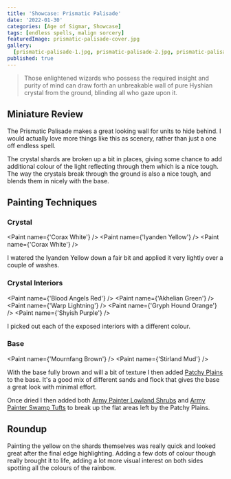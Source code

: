```yaml
---
title: 'Showcase: Prismatic Palisade'
date: '2022-01-30'
categories: [Age of Sigmar, Showcase]
tags: [endless spells, malign sorcery]
featuredImage: prismatic-palisade-cover.jpg
gallery:
  [prismatic-palisade-1.jpg, prismatic-palisade-2.jpg, prismatic-palisade-3.jpg]
published: true
---
```



> Those enlightened wizards who possess the required insight and purity of mind can draw forth an unbreakable wall of
> pure Hyshian crystal from the ground, blinding all who gaze upon it.

## Miniature Review

The Prismatic Palisade makes a great looking wall for units to hide behind. I would actually love more things like this
as scenery, rather than just a one off endless spell.

The crystal shards are broken up a bit in places, giving some chance to add additional colour of the light reflecting
through them which is a nice tough. The way the crystals break through the ground is also a nice tough, and blends them
in nicely with the base.

## Painting Techniques

### Crystal

<Paint name={'Corax White'} />
<Paint name={'Iyanden Yellow'} />
<Paint name={'Corax White'} />

I watered the Iyanden Yellow down a fair bit and applied it very lightly over a couple of washes.

### Crystal Interiors

<Paint name={'Blood Angels Red'} />
<Paint name={'Akhelian Green'} />
<Paint name={'Warp Lightning'} />
<Paint name={'Gryph Hound Orange'} />
<Paint name={'Shyish Purple'} />

I picked out each of the exposed interiors with a different colour.

### Base

<Paint name={'Mournfang Brown'} />
<Paint name={'Stirland Mud'} />

With the base fully brown and will a bit of texture I then added
[Patchy Plains](https://www.geekgamingscenics.com/collections/base-ready-range/products/lukes-aps-base-ready-patchy-plains)
to the base. It's a good mix of different sands and flock that gives the base a great look with minimal effort.

Once dried I then added both [Army Painter Lowland Shrubs](https://www.amazon.co.uk/gp/product/B086MBW9R9) and
[Army Painter Swamp Tufts](https://www.amazon.co.uk/gp/product/B07R8GZQYR) to break up the flat areas left by the
Patchy Plains.

## Roundup

Painting the yellow on the shards themselves was really quick and looked great after the final edge highlighting. Adding
a few dots of colour though really brought it to life, adding a lot more visual interest on both sides spotting all the
colours of the rainbow.
